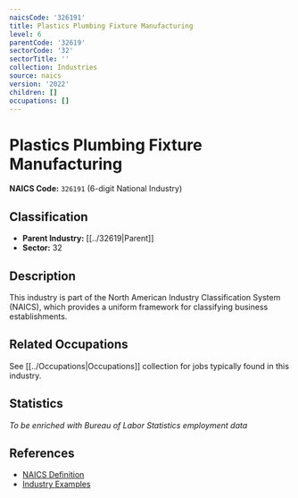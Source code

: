 ```yaml
---
naicsCode: '326191'
title: Plastics Plumbing Fixture Manufacturing
level: 6
parentCode: '32619'
sectorCode: '32'
sectorTitle: ''
collection: Industries
source: naics
version: '2022'
children: []
occupations: []
---
```

# Plastics Plumbing Fixture Manufacturing

**NAICS Code:** `326191` (6-digit National Industry)

## Classification

- **Parent Industry:** [[../32619|Parent]]
- **Sector:** 32

## Description

This industry is part of the North American Industry Classification System (NAICS), which provides a uniform framework for classifying business establishments.

## Related Occupations

See [[../Occupations|Occupations]] collection for jobs typically found in this industry.

## Statistics

*To be enriched with Bureau of Labor Statistics employment data*

## References

- [NAICS Definition](https://www.census.gov/naics/)
- [Industry Examples](https://www.census.gov/naics/2022NAICS/)
